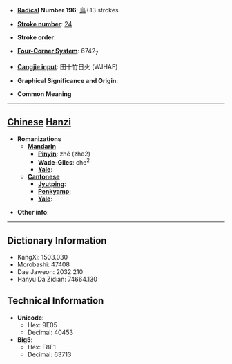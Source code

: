 * '''[[Wiktionary:Chinese radical index| Radical]] Number 196''': [[Wiktionary:Chinese radical index 鳥|鳥]]+13 strokes

* '''[[Wiktionary:Chinese total strokes index|Stroke number]]''': [[Wiktionary:Chinese total strokes index 24|24]]

* '''Stroke order''': 

* '''[[Wiktionary:Chinese four corner index|Four-Corner System]]''': 6742<sub>7</sub>

* '''[[Wiktionary:Chinese Cangjie index|Cangjie input]]''': 田十竹日火 (WJHAF)

* '''Graphical Significance and Origin''': 

* '''Common Meaning'''

----

== [[Chinese]] [[Hanzi]] ==

* '''Romanizations'''
** '''[[Mandarin]]'''
*** '''[[Pinyin]]''': zhé (zhe2)
*** '''[[Wade-Giles]]''': che<sup>2</sup>
*** '''[[Yale]]''': 
** '''[[Cantonese]]'''
*** '''[[Jyutping]]''':
*** '''[[Penkyamp]]''': 
*** '''[[Yale]]''': 

* '''Other info''': 

----

== Dictionary Information ==

* KangXi: 1503.030
* Morobashi: 47408
* Dae Jaweon: 2032.210
* Hanyu Da Zidian: 74664.130

== Technical Information ==

* '''Unicode''':
** Hex: 9E05
** Decimal: 40453
* '''Big5''':
** Hex: F8E1
** Decimal: 63713
